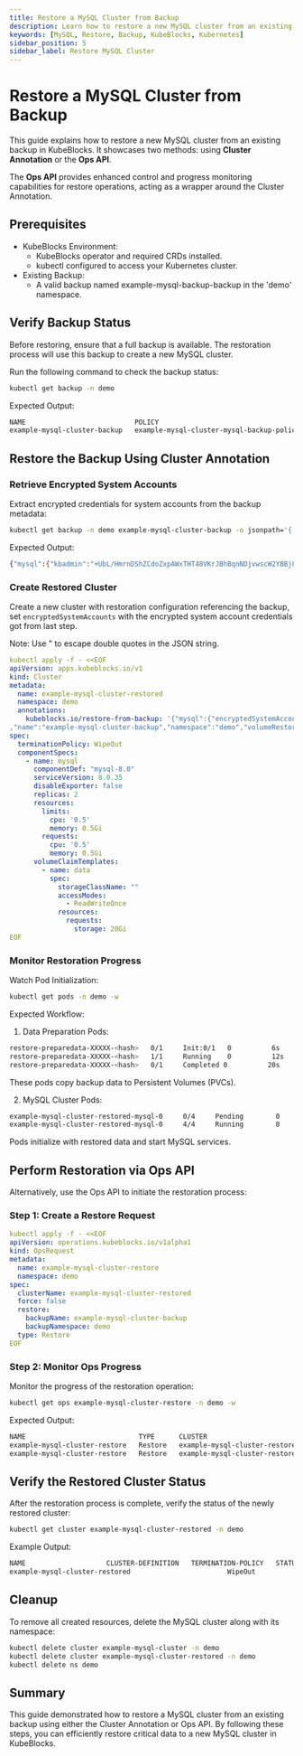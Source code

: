 ```yaml
---
title: Restore a MySQL Cluster from Backup
description: Learn how to restore a new MySQL cluster from an existing backup in KubeBlocks using the Cluster Annotation or Ops API.
keywords: [MySQL, Restore, Backup, KubeBlocks, Kubernetes]
sidebar_position: 5
sidebar_label: Restore MySQL Cluster
---
```



# Restore a MySQL Cluster from Backup

This guide explains how to restore a new MySQL cluster from an existing backup in KubeBlocks. It showcases two methods: using **Cluster Annotation** or the **Ops API**.

The **Ops API** provides enhanced control and progress monitoring capabilities for restore operations, acting as a wrapper around the Cluster Annotation.


## Prerequisites
- KubeBlocks Environment:
  - KubeBlocks operator and required CRDs installed.
  - kubectl configured to access your Kubernetes cluster.
- Existing Backup:
  - A valid backup named example-mysql-backup-backup in the 'demo' namespace.

## Verify Backup Status

Before restoring, ensure that a full backup is available. The restoration process will use this backup to create a new MySQL cluster.

Run the following command to check the backup status:
```bash
kubectl get backup -n demo
```

Expected Output:
```bash
NAME                           POLICY                                      METHOD       REPO      STATUS      TOTAL-SIZE   DURATION   DELETION-POLICY   CREATION-TIME          COMPLETION-TIME        EXPIRATION-TIME
example-mysql-cluster-backup   example-mysql-cluster-mysql-backup-policy   xtrabackup   s3-repo   Completed   1633717      18s        Delete            2025-03-07T03:25:22Z   2025-03-07T03:25:40Z
```

## Restore the Backup Using Cluster Annotation

### Retrieve Encrypted System Accounts

Extract encrypted credentials for system accounts from the backup metadata:

```bash
kubectl get backup -n demo example-mysql-cluster-backup -o jsonpath='{.metadata.annotations.kubeblocks\.io/encrypted-system-accounts}'
```

Expected Output:

```bash
{"mysql":{"kbadmin":"+UbL/HmrnDShZCdoZxpAWxTHT48VKrJBhBqnNDjvwscW2YBBj8biYf1REDA=","kbdataprotection":"zycglr6K6oeRpZlZBeFeTUoxGm+eSIC7bNotnz4UmFCLH8O77JsGM9gf3js=","kbmonitoring":"qX66By8D2ZJdMh5Pe9u149Fev4wVyNchi+U9QkDqPsW6hoVrbew/srZUEmE=","kbprobe":"n2VKC65TGg4N1GVr9en6EOZ0MQEf/DyDdQ0qeK9TbMRO2QMaJvKlpW9Bm5w=","kbreplicator":"1BOeBExnprxNshSCAHVGmBQ8dk+72edxQb1P2/2L2hD4M39cRLhoB60nW9Y=","proxysql":"u6NRl02g7+do5z1SVjhLTUYFqNp860wMQ1pfkH1JpsB/RKxIU6Gds2wNu7I=","root":"0YQW649uCaf0QqgAVDMX8OtNbatKYNlZE1aNRD8C2J8a9xHqPi8="}}
```

### Create Restored Cluster

Create a new cluster with restoration configuration referencing the backup, set `encryptedSystemAccounts` with the encrypted system account credentials got from last step.

Note: Use \" to escape double quotes in the JSON string.

```yaml
kubectl apply -f - <<EOF
apiVersion: apps.kubeblocks.io/v1
kind: Cluster
metadata:
  name: example-mysql-cluster-restored
  namespace: demo
  annotations:
    kubeblocks.io/restore-from-backup: '{"mysql":{"encryptedSystemAccounts":"{\"kbadmin\":\"+UbL/HmrnDShZCdoZxpAWxTHT48VKrJBhBqnNDjvwscW2YBBj8biYf1REDA=\",\"kbdataprotection\":\"zycglr6K6oeRpZlZBeFeTUoxGm+eSIC7bNotnz4UmFCLH8O77JsGM9gf3js=\",\"kbmonitoring\":\"qX66By8D2ZJdMh5Pe9u149Fev4wVyNchi+U9QkDqPsW6hoVrbew/srZUEmE=\",\"kbprobe\":\"n2VKC65TGg4N1GVr9en6EOZ0MQEf/DyDdQ0qeK9TbMRO2QMaJvKlpW9Bm5w=\",\"kbreplicator\":\"1BOeBExnprxNshSCAHVGmBQ8dk+72edxQb1P2/2L2hD4M39cRLhoB60nW9Y=\",\"proxysql\":\"u6NRl02g7+do5z1SVjhLTUYFqNp860wMQ1pfkH1JpsB/RKxIU6Gds2wNu7I=\",\"root\":\"0YQW649uCaf0QqgAVDMX8OtNbatKYNlZE1aNRD8C2J8a9xHqPi8=\"}"
,"name":"example-mysql-cluster-backup","namespace":"demo","volumeRestorePolicy":"Parallel"}}'
spec:
  terminationPolicy: WipeOut
  componentSpecs:
    - name: mysql
      componentDef: "mysql-8.0"
      serviceVersion: 8.0.35
      disableExporter: false
      replicas: 2
      resources:
        limits:
          cpu: '0.5'
          memory: 0.5Gi
        requests:
          cpu: '0.5'
          memory: 0.5Gi
      volumeClaimTemplates:
        - name: data
          spec:
            storageClassName: ""
            accessModes:
              - ReadWriteOnce
            resources:
              requests:
                storage: 20Gi
EOF
```

### Monitor Restoration Progress

Watch Pod Initialization:
```bash
kubectl get pods -n demo -w
```

Expected Workflow:

1. Data Preparation Pods:
```bash
restore-preparedata-XXXXX-<hash>   0/1     Init:0/1   0          6s
restore-preparedata-XXXXX-<hash>   1/1     Running    0          12s
restore-preparedata-XXXXX-<hash>   0/1     Completed 0          20s
```
These pods copy backup data to Persistent Volumes (PVCs).


2. MySQL Cluster Pods:
```bash
example-mysql-cluster-restored-mysql-0     0/4     Pending        0          0s
example-mysql-cluster-restored-mysql-0     4/4     Running        0          20s
```
Pods initialize with restored data and start MySQL services.

## Perform Restoration via Ops API

Alternatively, use the Ops API to initiate the restoration process:

### Step 1: Create a Restore Request

```yaml
kubectl apply -f - <<EOF
apiVersion: operations.kubeblocks.io/v1alpha1
kind: OpsRequest
metadata:
  name: example-mysql-cluster-restore
  namespace: demo
spec:
  clusterName: example-mysql-cluster-restored
  force: false
  restore:
    backupName: example-mysql-cluster-backup
    backupNamespace: demo
  type: Restore
EOF
```

### Step 2: Monitor Ops Progress

Monitor the progress of the restoration operation:
```bash
kubectl get ops example-mysql-cluster-restore -n demo -w
```
Expected Output:
```bash
NAME                            TYPE      CLUSTER                         STATUS    PROGRESS   AGE
example-mysql-cluster-restore   Restore   example-mysql-cluster-restored   Running   -/-        55s
example-mysql-cluster-restore   Restore   example-mysql-cluster-restored   Succeed   -/-        3m3s
```


## Verify the Restored Cluster Status

After the restoration process is complete, verify the status of the newly restored cluster:
```bash
kubectl get cluster example-mysql-cluster-restored -n demo
```
Example Output:
```bash
NAME                    CLUSTER-DEFINITION   TERMINATION-POLICY   STATUS    AGE
example-mysql-cluster-restored                        WipeOut               Running   3m2s
```

## Cleanup
To remove all created resources, delete the MySQL cluster along with its namespace:

```bash
kubectl delete cluster example-mysql-cluster -n demo
kubectl delete cluster example-mysql-cluster-restored -n demo
kubectl delete ns demo
```

## Summary
This guide demonstrated how to restore a MySQL cluster from an existing backup using either the Cluster Annotation or Ops API. By following these steps, you can efficiently restore critical data to a new MySQL cluster in KubeBlocks.
